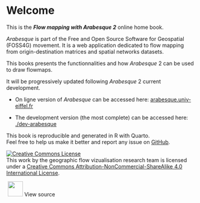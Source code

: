 # Welcome {.unnumbered}

This is the ***Flow mapping with Arabesque 2*** online home book.

*Arabesque* is part of the Free and Open Source Software for Geospatial (FOSS4G) movement. It is a web application dedicated to flow mapping from origin-destination matrices and spatial networks datasets.

This books presents the functionnalities and how *Arabesque* 2 can be used to draw flowmaps.

It will be progressively updated following *Arabesque* 2 current development.

-   On ligne version of *Arabesque* can be accessed here: [arabesque.univ-eiffel.fr](https://arabesque.univ-eiffel.fr/)

<!-- -->

-   The development version (the most complete) can be accessed here: [./dev-arabesque](https://tonhauck.github.io/dev-arabesque/)

This book is reproducible and generated in R with Quarto.\
Feel free to help us make it better and report any issue on [GitHub](https://github.com/gflowiz/arabesque).

[![Creative Commons License](https://i.creativecommons.org/l/by-nc-sa/4.0/88x31.png){alt="Creative Commons License"}](http://creativecommons.org/licenses/by-nc-sa/4.0/)\
This work by the geographic flow vizualisation research team is licensed under a [Creative Commons Attribution-NonCommercial-ShareAlike 4.0 International License](http://creativecommons.org/licenses/by-nc-sa/4.0/).

![]() [![](images/github.png){width="40"}](https://github.com/gflowiz/arabesque2-doc "Arabesque 2 source") View source
